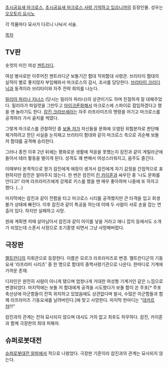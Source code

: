 [[초시공요새 마크로스]], [[초시공요새 마크로스 사랑 기억하고 있습니까]]의 등장인물. 성우는 [[오오토리 요시노]]

각 작품마다 묘사가 다르니 나눠서 서술.

[[목차]]

== TV판 ==
숏컷의 미인 여성 [[젠트라디]].

여성 병사로만 이루어진 젠트라디군 보돌기간 함대 직위함대 사령관. 브리타이 함대의 실적이 별로 좋지않자 부임해와서 마크로스의 감시, 조사를 담당한다. [[브리타이 크리다닉]]과 동격이라 브리타이와 자주 전략 회의를 나눈다.

[[밀리아 파리나 지너스]] (당시는 밀리아 파리나)의 상관이기도 하며 친절하게 잘 대해주었다. 밀리아가 파일럿을 그만두고 [[마이크론화]]해서 마크로스에 스파이로 잠입하겠다고 했을 땐 놀라기도 한다. [[캄진 크라브세라]]는 자주 라프라미즈의 명령을 어기고 마크로스를 공격하러 가서 골치를 썩였다.

그렇게 마크로스를 관찰하던 중 [[보돌 저]]가 자신들을 문화에 오염된 위험분자로 판단해 제거하려고 한단 사실을 눈치채고 브리타이 함대와 같이 마크로스 측으로 귀순해 보돌 저 함대를 공격해 승리한다.

그러나 종전 이후 2년 뒤에는 평화로운 생활에 적응을 못했는지 캄진과 같이 게릴라군에 들어서 테러 활동을 벌이게 된다. 성격도 꽤 변해서 여성스러워지고, 음주도 즐긴다.

이때부터 본격적으로 뭔가 캄진에게 애정이 생겨서 캄진에게 자기 감정을 간접적으로 표현하지만 캄진은 알아주지 않는다. 한 번은 캄진이 [[린 카이훈]]과 싸우던 중 '나도 문화를 안다고!' 라며 라프라미즈에게 강제로 키스를 했을 땐 매우 좋아하며 나중에 또 하자고 했다. (...)

마지막에는 캄진과 같이 전함을 타고 마크로스 시티를 공격했지만 큰 타격을 입고 회생불가 상태에 빠진다. 이후 캄진과 같이 특공을 하는데 이때 두 사람이 서로 손을 잡는 연출이 있다. 하지만 실패하고 사망.

원래 계획엔 저때 살아남아서 캄진과 같이 아이를 낳을 거라고 애니 잡지 등에서도 소개가 되었는데 스폰서 사정으로 조기종영 되면서 그냥 사망해버렸다.

== 극장판 ==
[[멜트란디]]의 지휘관으로 등장한다. 이름은 모르크 라프라미즈로 변경.
멜트란디군의 기동요새 '라프라미 시리즈' 중 한 명으로 함대의 중핵사령기관으로 나온다. 한마디로 기계에 가까운 존재.

디자인은 완전히 사람이 아니게 됐으며 엄청나게 거대한 여성형 기계거인 같은 느낌으로 변경되었다. 마지막에는 보돌 저 함대에게 공격을 시도했다가 보돌 함이 쏜 주포[* 주포 축선상에 아군함들이 잔뜩 위치하고 있었음에도 상관없다며 발사, 수많은 아군함들과 함께 라프라미즈 기동요새를 날려버린다.]에 맞고 사망한다. 마지막 한마디는 "[[데카르챠]]!!!"

캄진과의 관계는 전혀 묘사되지 않으며 대사도 거의 없고 최후도 허무하다. 캄진, 카이훈과 함께 극장판의 최대 피해자.

== 슈퍼로봇대전 ==
[[슈퍼로봇대전 알파]]에서 적으로 나왔었다. 극장판 기준이라 캄진과의 관계는 묘사되지 않는다.
